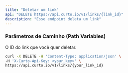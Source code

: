 ```yaml
---
title: "Deletar um link"
api: "DELETE https://api.curto.io/v1/links/{link_id}"
description: "Esse endpoint deleta um link"
---
```


### Parâmetros de Caminho (Path Variables)

<ParamField body="link_id" type="string">
  O ID do link que você quer deletar.
</ParamField>

<RequestExample>

```bash
curl -X DELETE -H 'Content-Type: application/json' \
-H 'X-Curto-Api-Key: <your_key>' \
https://api.curto.io/v1/links/{your_link_id}
```

</RequestExample>